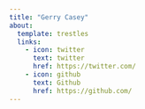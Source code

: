 ```yaml
---
title: "Gerry Casey"
about:
  template: trestles
  links:
    - icon: twitter
      text: twitter
      href: https://twitter.com/
    - icon: github
      text: Github
      href: https://github.com/
---
```

